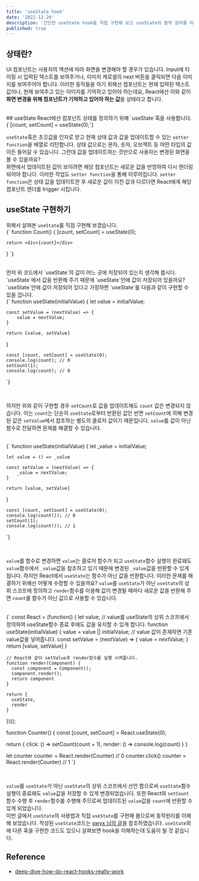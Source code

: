 ```yaml
---
title: 'useState hook'
date: '2022-12-20'
description: '간단한 useState hook을 직접 구현해 보고 useState의 동작 원리를 이해하기 위한 글입니다.'
published: true
---
```


## 상태란?
UI 컴포넌트는 사용자의 액션에 따라 화면을 변경해야 할 경우가 있습니다. Input에 타이핑 시 입력된 텍스트를 보여주거나,
이미지 캐로셀의 next 버튼을 클릭되면 다음 이미지를 보여주어야 합니다.
이러한 동작들을 하기 위해선 컴포넌트는 현재 입력된 텍스트 값이나, 현재 보여주고 있는 이미지를 기억하고 있어야 하는데요,
React에선 이와 같이 **화면 변경을 위해 컴포넌트가 기억하고 있어야 하는 값**을 상태라고 합니다.

<br/>
## useState
React에선 컴포넌트 상태를 정의하기 위해 `useState`훅을 사용합니다.


<br />
<CodeBlock>
  {`[count, setCount] = useState(0);`}
</CodeBlock>
<br />

`useState`훅은 초깃값을 인자로 받고 현재 상태 값과 값을 업데이트할 수 있는 `setter function`을 배열로 리턴합니다.
상태 값으로는 문자, 숫자, 오브젝트 등 어떤 타입의 값이든 들어갈 수 있습니다.
그런데 값을 업데이트하는 것만으로 사용자는 변경된 화면을 볼 수 있을까요?
<br/>
화면에서 업데이트된 값이 보이려면 해당 컴포넌트는 새로운 값을 반영하여 다시 렌더링 되어야 합니다. 이러한 작업도 `setter function`을 통해 이루어집니다.
`setter function`은 상태 값을 업데이트한 후 새로운 값이 이전 값과 다르다면 React에게 해당 컴포넌트 렌더를 trigger 시킵니다.
<br/>

## useState 구현하기
위해서 살펴본 `useState`를 직접 구현해 보겠습니다.
<br />
<CodeBlock>
  {`
   function Count() {
    [count, setCount] = useState(0);
    
    return <div>{count}</div>
   }
`}

</CodeBlock>
<br />
먼저 위 코드에서 `useState`의 값이 어느 곳에 저장되어 있는지 생각해 봅시다.
`useState`에서 값을 반환해 주기 때문에 `useState`안에 값이 저장되어 있을까요? `useState`안에 값이 저장되어 있다고 가정하면 `useState`를 다음과 같이 구현할 수 있을 겁니다.

<br />
<CodeBlock>
  {`
   function useState(initialValue) {
    let value = initialValue;

    const setValue = (nextValue) => {
        value = nextValue;
    }

    return [value, setValue]
   }

    const [count, setCount] = useState(0);
    console.log(count); // 0
    setCount(1);
    console.log(count); // 0
`}

</CodeBlock>
<br />

하지만 위와 같이 구현할 경우 `setCount`로 값을 업데이트해도 `count` 값은 변경되지 않습니다.
이는 `count`는 단순히 `useState`로부터 반환된 값인 반면 `setCount`에 의해 변경된 값은 `setValue`에서 참조하는 별도의 클로저 값이기 때문입니다.
`value`를 값이 아닌 함수로 전달하면 문제를 해결할 수 있습니다. 

<br />
<CodeBlock>
  {`
   function useState(initialValue) {
    let _value = initialValue;

    let value = () => _value

    const setValue = (nextValue) => {
        _value = nextValue;
    }

    return [value, setValue]
   }

    const [count, setCount] = useState(0);
    console.log(count()); // 0
    setCount(1);
    console.log(count()); // 1
`}

</CodeBlock>
<br />

`value`를 함수로 변경하면 `value`는 클로저 함수가 되고 
`useState`함수 실행이 완료돼도 `value`함수에서 `_value`값을 참조하고 있기 때문에
변경된 `_value`값을 반환할 수 있게 됩니다.
하지만 React에서 `useState`는 함수가 아닌 값을 반환합니다. 이러한 문제를 해결하기 위해선 어떻게 수정할 수 있을까요?
`value`를 `useState`가 아닌 `useState`의 상위 스코프에 정의하고 `render`함수를 이용해 
값이 변경될 때마다 새로운 값을 반환해 주면 `count`를 함수가 아닌 값으로 사용할 수 있습니다.

<br />
<CodeBlock>
  {`
  const React = (function() {
    let value; // value를 useState의 상위 스코프에서 정의하여 useState함수 종료 후에도 값을 유지할 수 있게 합니다.
    function useState(initialValue) {
         value = value || initialValue; // value 값이 존재하면 기존 value값을 넣어줍니다.
        const setValue = (nextValue) => {
            value = nextValue;
        }
        return [value, setValue]
    }
    
    // React와 같이 setValue후 render함수를 실행 시켜줍니다.
    function render(Component) {
      const component = Component();
      component.render();
      return component
    }
  
    return {
      useState,
      render
    }
})();

function Counter() {
  const [count, setCount] = React.useState(0);  
  
  return {
    click: () => setCount(count + 1),
    render: () => console.log(count)
  }
}


let counter
counter = React.render(Counter) // 0
counter.click()
counter = React.render(Counter) // 1
`}

</CodeBlock>
<br />

`value`를 `useState`가 아닌 `useState`의 상위 스코프에서 선언 함으로써 `useState`함수 실행이 종료돼도
`value`값을 저장할 수 있게 변경되었습니다. 또한 React와 `setCount` 함수 수행 후 `render`함수를 수행해 주므로써
업데이트된 `value`값을 `count`에 반환할 수 있게 되었습니다.
<br/>
이번 글에서 `useState`의 사용법과 직접 `useState`를 구현해 봄으로써 동작원리를 이해해 보았습니다.
작성된 `useState`코드는 [swyx 님의 글](https://www.netlify.com/blog/2019/03/11/deep-dive-how-do-react-hooks-really-work/)을 참조하였습니다. `useState`외에 다른 훅을 구현한 코드도 있으니
살펴보면 hook을 이해하는데 도움이 될 것 같습니다.
<br/>
## Reference
- [deep-dive-how-do-react-hooks-really-work](https://www.netlify.com/blog/2019/03/11/deep-dive-how-do-react-hooks-really-work/)
